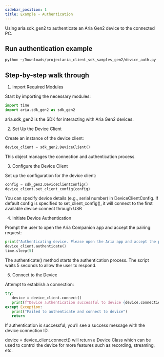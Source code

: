 ```yaml
---
sidebar_position: 1
title: Example - Authentication
---
```


Using aria.sdk_gen2 to authenticate an Aria Gen2 device to the connected PC.

## Run authentication example
```bash
python ~/Downloads/projectaria_client_sdk_samples_gen2/device_auth.py
```

## Step-by-step walk through
1. Import Required Modules

Start by importing the necessary modules:

```python
import time
import aria.sdk_gen2 as sdk_gen2
```
aria.sdk_gen2 is the SDK for interacting with Aria Gen2 devices.


2. Set Up the Device Client

Create an instance of the device client:
```python
device_client = sdk_gen2.DeviceClient()
```
This object manages the connection and authentication process.

3. Configure the Device Client

Set up the configuration for the device client:
```python
config = sdk_gen2.DeviceClientConfig()
device_client.set_client_config(config)
```
You can specify device details (e.g., serial number) in DeviceClientConfig.
If default config is specified to set_client_config(), it will connect to the first available device connect through USB

4. Initiate Device Authentication

Prompt the user to open the Aria Companion app and accept the pairing request:
```python
print("Authenticating device. Please open the Aria app and accept the pairing request")
device_client.authenticate()
time.sleep(5)
```
The authenticate() method starts the authentication process.
The script waits 5 seconds to allow the user to respond.

5. Connect to the Device

Attempt to establish a connection:
```python
try:
   device = device_client.connect()
   print(f"Device authentication successful to device {device.connection_id()}")
except Exception:
   print("Failed to authenticate and connect to device")
   return
```
If authentication is successful, you’ll see a success message with the device connection ID.

device = device_client.connect() will return a Device Class which can be used to control the device for more features such as recording, streaming, etc.
